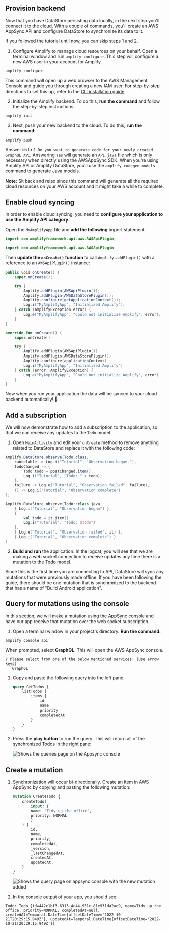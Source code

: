 ## Provision backend

Now that you have DataStore persisting data locally, in the next step you'll connect it to the cloud. With a couple of commands, you'll create an AWS AppSync API and configure DataStore to synchronize its data to it.

  <Callout>

  If you followed the tutorial until now, you can skip steps 1 and 2.

  </Callout>

1. Configure Amplify to manage cloud resources on your behalf. Open a terminal window and run `amplify configure`. This step will configure a new AWS user in your account for Amplify.

```bash
amplify configure
```

   This command will open up a web browser to the AWS Management Console and guide you through creating a new IAM user. For step-by-step directions to set this up, refer to the [CLI installation guide](/cli/start/install).

2. Initialize the Amplify backend. To do this, **run the command** and follow the step-by-step instructions:

```bash
amplify init
```

3. Next, push your new backend to the cloud. To do this, **run the command**:

```bash
amplify push
```

Answer `No` to `? Do you want to generate code for your newly created GraphQL API`.
Answering `Yes` will generate an `API.java` file which is only necessary when directly using the AWSAppSync SDK. When you're using Amplify API or Amplify DataStore, you'll use the `amplify codegen models` command to generate Java models.

<Callout>

**Note:** Sit back and relax since this command will generate all the required cloud resources on your AWS account and it might take a while to complete.

</Callout>

## Enable cloud syncing

In order to enable cloud syncing, you need to **configure your application to use the Amplify API category**.

Open the `MyAmplifyApp` file and **add the following** import statement:

<BlockSwitcher>
<Block name="Java">

```java
import com.amplifyframework.api.aws.AWSApiPlugin;
```

</Block>

<Block name="Kotlin">

```kotlin
import com.amplifyframework.api.aws.AWSApiPlugin
```

</Block>
</BlockSwitcher>

Then **update the `onCreate()` function** to call `Amplify.addPlugin()` with a reference to an `AWSApiPlugin()` instance:

<BlockSwitcher>
<Block name="Java">

```java
public void onCreate() {
    super.onCreate();

    try {
        Amplify.addPlugin(AWSApiPlugin());
        Amplify.addPlugin(AWSDataStorePlugin());
        Amplify.configure(getApplicationContext());
        Log.i("MyAmplifyApp", "Initialized Amplify");
    } catch (AmplifyException error) {
        Log.e("MyAmplifyApp", "Could not initialize Amplify", error);
    }
}
```

</Block>

<Block name="Kotlin">

```kotlin
override fun onCreate() {
    super.onCreate()

    try {
        Amplify.addPlugin(AWSApiPlugin())
        Amplify.addPlugin(AWSDataStorePlugin())
        Amplify.configure(applicationContext)
        Log.i("MyAmplifyApp", "Initialized Amplify")
    } catch (error: AmplifyException) {
        Log.e("MyAmplifyApp", "Could not initialize Amplify", error)
    }
}
```

</Block>
</BlockSwitcher>

Now when you run your application the data will be synced to your cloud backend automatically! 🎉

## Add a subscription

We will now demonstrate how to add a subscription to the application, so that we can receive any updates to the `Todo` model.

1. Open `MainActivity` and edit your `onCreate` method to remove anything related to DataStore and replace it with the following code:

<BlockSwitcher>
<Block name="Java">

```java
Amplify.DataStore.observe(Todo.class,
    cancelable -> Log.i("Tutorial", "Observation began."),
    todoChanged -> {
        Todo todo = postChanged.item();
        Log.i("Tutorial", "Todo: " + todo);
    },
    failure -> Log.e("Tutorial", "Observation failed", failure),
    () -> Log.i("Tutorial", "Observation complete")
);
```

</Block>

<Block name="Kotlin">

```kotlin
Amplify.DataStore.observe(Todo::class.java,
    { Log.i("Tutorial", "Observation began") },
    {
        val todo = it.item()
        Log.i("Tutorial", "Todo: $todo")
    },
    { Log.e("Tutorial", "Observation failed", it) },
    { Log.i("Tutorial", "Observation complete") }
)
```

</Block>
</BlockSwitcher>

2. **Build and run** the application. In the logcat, you will see that we are making a web socket connection to receive updates any time there is a mutation to the Todo model.

Since this is the first time you are connecting to API, DataStore will sync any mutations that were previously made offline. If you have been following the guide, there should be one mutation that is synchronized to the backend that has a name of "Build Android application".

## Query for mutations using the console

In this section, we will make a mutation using the AppSync console and have our app receive that mutation over the web socket subscription.

1. Open a terminal window in your project's directory. **Run the command:**
  ```bash
  amplify console api
  ```

  When prompted, select **GraphQL**. This will open the AWS AppSync console.
   ```Console
   ? Please select from one of the below mentioned services: (Use arrow keys)
      GraphQL
   ```

1. Copy and paste the following query into the left pane:

    ```graphql
    query GetTodos {
        listTodos {
            items {
                id
                name
                priority
                completedAt
            }
        }
    }
    ```

1. Press the **play button** to run the query. This will return all of the synchronized Todos in the right pane:

    ![Shows the queries page on the Appsync console](/images/lib/getting-started/android/set-up-android-appsync-query.png)

## Create a mutation

1. Synchronization will occur bi-directionally. Create an item in AWS AppSync by copying and pasting the following mutation:

    ```graphql
    mutation CreateTodo {
        createTodo(
            input: {
            name: "Tidy up the office",
            priority: NORMAL
            }
        ) {
            id,
            name,
            priority,
            completedAt,
            _version,
            _lastChangedAt,
            createdAt,
            updatedAt,
        }
    }
    ```

    ![Shows the query page on appsync console with the new mutation added](/images/lib/getting-started/android/set-up-android-appsync-create.png)

2. In the console output of your app, you should see:

  ```console
  Todo: Todo {id=442c1bf3-6313-4c44-951c-81e931da2ac9, name=Tidy up the office, priority=NORMAL, completedAt=null, createdAt=Temporal.DateTime{offsetDateTime='2022-10-21T20:29:15.949Z'}, updatedAt=Temporal.DateTime{offsetDateTime='2022-10-21T20:29:15.949Z'}}
  ```
